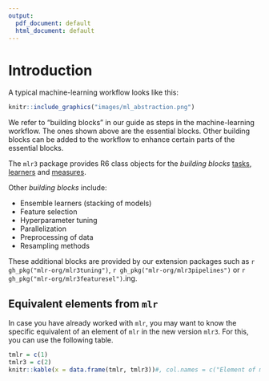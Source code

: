 ```yaml
---
output:
  pdf_document: default
  html_document: default
---
```

# Introduction {#introduction}

A typical machine-learning workflow looks like this:

```r
knitr::include_graphics("images/ml_abstraction.png")
```

We refer to "building blocks" in our guide as steps in the machine-learning workflow.
The ones shown above are the essential blocks.
Other building blocks can be added to the workflow to enhance certain parts of the essential blocks.

The `mlr3` package provides R6 class objects for the _building blocks_ [tasks](#tasks), [learners](#learners) and [measures](#measures).

Other _building blocks_ include:

- Ensemble learners (stacking of models)
- Feature selection
- Hyperparameter tuning
- Parallelization 
- Preprocessing of data
- Resampling methods

These additional blocks are provided by our extension packages such as `r gh_pkg("mlr-org/mlr3tuning")`, `r gh_pkg("mlr-org/mlr3pipelines")` or `r gh_pkg("mlr-org/mlr3featuresel")`.ing.

## Equivalent elements from `mlr`

In case you have already worked with `mlr`, you may want to know the specific equivalent of an element of `mlr` in the new version `mlr3`.
For this, you can use the following table.

```r
tmlr = c(1)
tmlr3 = c(2)
knitr::kable(x = data.frame(tmlr, tmlr3))#, col.names = c("Element of mlr3", "Element of mlr"))
```
